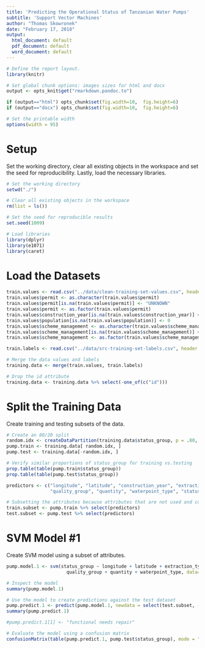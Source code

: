 ```yaml
---
title: 'Predicting the Operational Status of Tanzanian Water Pumps'
subtitle: 'Support Vector Machines'
author: "Thomas Skowronek"
date: "February 17, 2018"
output:
  html_document: default
  pdf_document: default
  word_document: default
---
```



```r
# Define the report layout.
library(knitr)

# Set global chunk options: images sizes for html and docx
output <- opts_knit$get("rmarkdown.pandoc.to")

if (output=="html") opts_chunk$set(fig.width=10,  fig.height=6)
if (output=="docx") opts_chunk$set(fig.width=10,  fig.height=6)

# Set the printable width
options(width = 95)
```
\newline


# Setup
Set the working directory, clear all existing objects in the workspace and set the seed for reproducibility.  Lastly, load the necessary libraries.
```r
# Set the working directory
setwd("./")

# Clear all existing objects in the workspace
rm(list = ls())

# Set the seed for reproducible results
set.seed(1009)

# Load libraries
library(dplyr)
library(e1071)
library(caret)
```
\newline


# Load the Datasets
```r
train.values <- read.csv("../data/clean-training-set-values.csv", header = TRUE, na.strings = "NA")
train.values$permit <- as.character(train.values$permit)
train.values$permit[is.na(train.values$permit)] <- "UNKNOWN"
train.values$permit <- as.factor(train.values$permit)
train.values$construction_year[is.na(train.values$construction_year)] <- 0
train.values$population[is.na(train.values$population)] <- 0
train.values$scheme_management <- as.character(train.values$scheme_management)
train.values$scheme_management[is.na(train.values$scheme_management)] <- "UNKNOWN"
train.values$scheme_management <- as.factor(train.values$scheme_management)

train.labels <- read.csv("../data/src-training-set-labels.csv", header = TRUE)

# Merge the data values and labels
training.data <- merge(train.values, train.labels)

# Drop the id attribute
training.data <- training.data %>% select(-one_of(c("id")))
```
\newline


# Split the Training Data
Create training and testing subsets of the data.
```r
# Create an 80/20 split
random.idx <- createDataPartition(training.data$status_group, p = .80, list = FALSE)
pump.train <- training.data[ random.idx, ]
pump.test <- training.data[-random.idx, ]

# Verify similar proportions of status_group for training vs.testing
prop.table(table(pump.train$status_group))
prop.table(table(pump.test$status_group))

predictors <- c("longitude", "latitude", "construction_year", "extraction_type_group",
                "quality_group", "quantity", "waterpoint_type", "status_group")

# Subsetting the attributes because attributes that are not used and contain NA affect predictions
train.subset <- pump.train %>% select(predictors)
test.subset <- pump.test %>% select(predictors)
```
\newline


# SVM Model #1
Create SVM model using a subset of attributes.
```r
pump.model.1 <- svm(status_group ~ longitude + latitude + extraction_type_group + construction_year + 
                      quality_group + quantity + waterpoint_type, data=train.subset)

# Inspect the model
summary(pump.model.1)

# Use the model to create predictions against the test dataset
pump.predict.1 <- predict(pump.model.1, newdata = select(test.subset, -status_group))
summary(pump.predict.1)

#pump.predict.1[1] <- "functional needs repair"

# Evaluate the model using a confusion matrix
confusionMatrix(table(pump.predict.1, pump.test$status_group), mode = "everything")
```